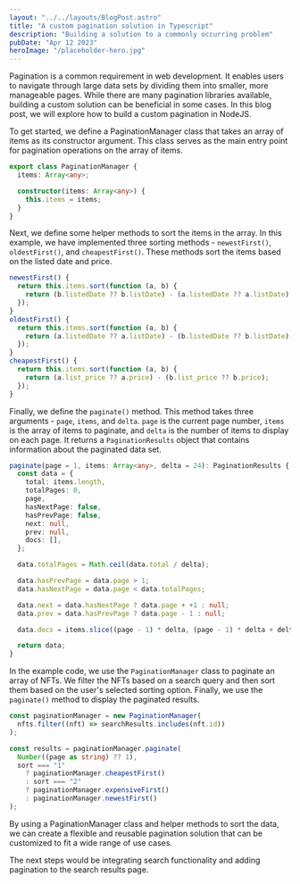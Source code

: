 ```yaml
---
layout: "../../layouts/BlogPost.astro"
title: "A custom pagination solution in Typescript"
description: "Building a solution to a commonly occurring problem"
pubDate: "Apr 12 2023"
heroImage: "/placeholder-hero.jpg"
---
```


Pagination is a common requirement in web development. It enables users to navigate through large data sets by dividing them into smaller, more manageable pages. While there are many pagination libraries available, building a custom solution can be beneficial in some cases. In this blog post, we will explore how to build a custom pagination in NodeJS.

To get started, we define a PaginationManager class that takes an array of items as its constructor argument. This class serves as the main entry point for pagination operations on the array of items.

```ts
export class PaginationManager {
  items: Array<any>;

  constructor(items: Array<any>) {
    this.items = items;
  }
}
```

Next, we define some helper methods to sort the items in the array. In this example, we have implemented three sorting methods - `newestFirst()`, `oldestFirst()`, and `cheapestFirst()`. These methods sort the items based on the listed date and price.

```ts
newestFirst() {
  return this.items.sort(function (a, b) {
    return (b.listedDate ?? b.listDate) - (a.listedDate ?? a.listDate);
  });
}
oldestFirst() {
  return this.items.sort(function (a, b) {
    return (a.listedDate ?? a.listDate) - (b.listedDate ?? b.listDate);
  });
}
cheapestFirst() {
  return this.items.sort(function (a, b) {
    return (a.list_price ?? a.price) - (b.list_price ?? b.price);
  });
}
```

Finally, we define the `paginate()` method. This method takes three arguments - `page`, `items`, and `delta`. `page` is the current page number, `items` is the array of items to paginate, and `delta` is the number of items to display on each page. It returns a `PaginationResults` object that contains information about the paginated data set.

```ts
paginate(page = 1, items: Array<any>, delta = 24): PaginationResults {
  const data = {
    total: items.length,
    totalPages: 0,
    page,
    hasNextPage: false,
    hasPrevPage: false,
    next: null,
    prev: null,
    docs: [],
  };

  data.totalPages = Math.ceil(data.total / delta);

  data.hasPrevPage = data.page > 1;
  data.hasNextPage = data.page < data.totalPages;

  data.next = data.hasNextPage ? data.page + +1 : null;
  data.prev = data.hasPrevPage ? data.page - 1 : null;

  data.docs = items.slice((page - 1) * delta, (page - 1) * delta + delta);

  return data;
}
```

In the example code, we use the `PaginationManager` class to paginate an array of NFTs. We filter the NFTs based on a search query and then sort them based on the user's selected sorting option. Finally, we use the `paginate()` method to display the paginated results.

```ts
const paginationManager = new PaginationManager(
  nfts.filter((nft) => searchResults.includes(nft.id))
);

const results = paginationManager.paginate(
  Number((page as string) ?? 1),
  sort === "1"
    ? paginationManager.cheapestFirst()
    : sort === "2"
    ? paginationManager.expensiveFirst()
    : paginationManager.newestFirst()
);
```

By using a PaginationManager class and helper methods to sort the data,
we can create a flexible and reusable pagination solution that can be customized to fit a wide
range of use cases.

The next steps would be integrating search functionality and adding pagination to the search results page.
